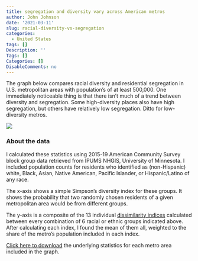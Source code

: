 ```yaml
---
title: segregation and diversity vary across American metros
author: John Johnson
date: '2021-03-11'
slug: racial-diversity-vs-segregation
categories:
  - United States
tags: []
Description: ''
Tags: []
Categories: []
DisableComments: no
---
```


The graph below compares racial diversity and residential segregation in U.S. metropolitan areas with population's of at least 500,000. One immediately noticeable thing is that there isn't much of a trend between diversity and segregation. Some high-diversity places also have high segregation, but others have relatively low segregation. Ditto for low-diversity metros.

![](/post/2021-03-11-segregation-and-diversity-don-t-go-hand-in-hand.en_files/DiversityAndSegregationv2.png)

### About the data

I calculated these statistics using 2015-19 American Community Survey block group data retrieved from IPUMS NHGIS, University of Minnesota. I included population counts for residents who identified as (non-Hispanic) white, Black, Asian, Native American, Pacific Islander, or Hispanic/Latino of any race. 

The x-axis shows a simple Simpson's diversity index for these groups. It shows the probability that two randomly chosen residents of a given metropolitan area would be from different groups.

The y-axis is a composite of the 13 individual [dissimilarity indices](https://www.dartmouth.edu/~segregation/IndicesofSegregation.pdf) calculated between every combination of 6 racial or ethnic groups indicated above. After calculating each index, I found the mean of them all, weighted to the share of the metro's population included in each index.

[Click here to download](https://www.dropbox.com/s/7bl2efxhh124u41/LargeMetrosAllIndices.csv?dl=1) the underlying statistics for each metro area included in the graph.
